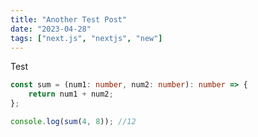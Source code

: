 ```yaml
---
title: "Another Test Post"
date: "2023-04-28"
tags: ["next.js", "nextjs", "new"]
---
```


Test

```ts
const sum = (num1: number, num2: number): number => {
	return num1 + num2;
};

console.log(sum(4, 8)); //12
```
